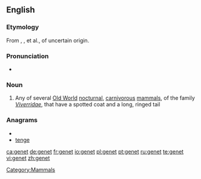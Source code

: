 {{also|genêt}}
==English==
===Etymology===
From {{etyl|xno}} {{term|genette}}, {{etyl|frm}} {{term|genette}}, {{term|jenette}} et al., of uncertain origin.

===Pronunciation===
*{{a|UK}} {{IPA|/ˈdʒɛnɪt/}}

===Noun===
{{en-noun}}
{{wp}}

# Any of several [[Old World]] [[nocturnal]], [[carnivorous]] [[mammal]]s, of the family ''[[Viverridae]]'', that have a spotted coat and a long, ringed tail

===Anagrams===
* {{alphagram|eegnt}}
* [[tenge#English|tenge]]

[[Category:Mammals]]

[[ca:genet]]
[[de:genet]]
[[fr:genet]]
[[io:genet]]
[[pl:genet]]
[[pt:genet]]
[[ru:genet]]
[[te:genet]]
[[vi:genet]]
[[zh:genet]]